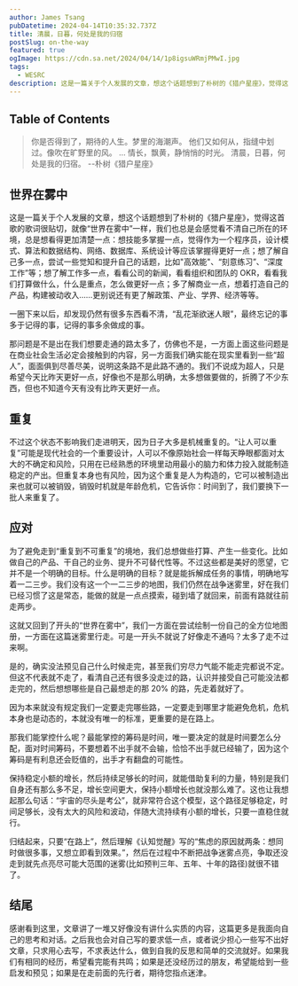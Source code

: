 ```yaml
---
author: James Tsang
pubDatetime: 2024-04-14T10:35:32.737Z
title: 清晨，日暮，何处是我的归宿
postSlug: on-the-way
featured: true
ogImage: https://cdn.sa.net/2024/04/14/1p8igsuWRmjPMwI.jpg
tags:
  - WESRC
description: 这是一篇关于个人发展的文章，想这个话题想到了朴树的《猎户星座》，觉得这首歌的歌词很贴切，就像“世界在雾中”一样，我们也总是会感觉看不清自己所在的环境，总是想看得更加清楚一点：想技能多掌握一点，觉得作为一个程序员，设计模式、算法和数据结构、网络、数据库、系统设计等应该掌握得更好一点；想了解自己多一点，尝试一些觉知和提升自己的话题，比如"高效能"、“刻意练习”、“深度工作”等；想了解工作多一点，看看公司的新闻，看看组织和团队的 OKR，看看我们打算做什么，什么是重点，怎么做更好一点；多了解商业一点，想着打造自己的产品，构建被动收入……更别说还有更了解政策、产业、学界、经济等等。
---
```


## Table of Contents

> 你是否得到了，期待的人生。梦里的海潮声。
> 他们又如何从，指缝中划过。像吹在旷野里的风。
> ...
> 情长，飘黄，静悄悄的时光。
> 清晨，日暮，何处是我的归宿。
> --朴树《猎户星座》

## 世界在雾中

这是一篇关于个人发展的文章，想这个话题想到了朴树的《猎户星座》，觉得这首歌的歌词很贴切，就像“世界在雾中”一样，我们也总是会感觉看不清自己所在的环境，总是想看得更加清楚一点：想技能多掌握一点，觉得作为一个程序员，设计模式、算法和数据结构、网络、数据库、系统设计等应该掌握得更好一点；想了解自己多一点，尝试一些觉知和提升自己的话题，比如"高效能"、“刻意练习”、“深度工作”等；想了解工作多一点，看看公司的新闻，看看组织和团队的 OKR，看看我们打算做什么，什么是重点，怎么做更好一点；多了解商业一点，想着打造自己的产品，构建被动收入……更别说还有更了解政策、产业、学界、经济等等。

一圈下来以后，却发现仍然有很多东西看不清，“乱花渐欲迷人眼”，最终忘记的事多于记得的事，记得的事多余做成的事。

那问题是不是出在我们想要走通的路太多了，仿佛也不是，一方面上面这些问题是在商业社会生活必定会接触到的内容，另一方面我们确实能在现实里看到一些“超人”，面面俱到尽善尽美，说明这条路不是此路不通的。我们不说成为超人，只是希望今天比昨天更好一点，好像也不是那么明确，太多想做要做的，折腾了不少东西，但也不知道今天有没有比昨天更好一点。

## 重复

不过这个状态不影响我们走进明天，因为日子大多是机械重复的。“让人可以重复”可能是现代社会的一个重要设计，人可以不像原始社会一样每天睁眼都面对太大的不确定和风险，只用在已经熟悉的环境里动用最小的脑力和体力投入就能制造稳定的产出。但重复本身也有风险，因为这个重复是人为构造的，它可以被制造出来也就可以被销毁，销毁时机就是年龄危机，它告诉你：时间到了，我们要换下一批人来重复了。

## 应对

为了避免走到“重复到不可重复”的境地，我们总想做些打算、产生一些变化。比如做自己的产品、干自己的业务、提升不可替代性等。不过这些都是美好的愿望，它并不是一个明确的目标。什么是明确的目标？就是能拆解成任务的事情，明确地写着一二三步。我们没有这一个一二三步的地图，我们仍然在战争迷雾里，好在我们已经习惯了这是常态，能做的就是一点点摸索，碰到墙了就回来，前面有路就往前走两步。

这就又回到了开头的“世界在雾中”，我们一方面在尝试绘制一份自己的全方位地图册，一方面在这篇迷雾里行走。可是一开头不就说了好像走不通吗？太多了走不过来啊。

是的，确实没法预见自己什么时候走完，甚至我们穷尽力气能不能走完都说不定。但这不代表就不走了，看清自己还有很多没走过的路，认识并接受自己可能没法都走完的，然后想想哪些是自己最想走的那 20% 的路，先走着就好了。

因为本来就没有规定我们一定要走完哪些路，一定要走到哪里才能避免危机，危机本身也是动态的，本就没有唯一的标准，更重要的是在路上。

那我们能掌控什么呢？最能掌控的筹码是时间，唯一要决定的就是时间要怎么分配，面对时间筹码，不要想着不出手就不会输，恰恰不出手就已经输了，因为这个筹码是有利息还会贬值的，出手才有翻盘的可能性。

保持稳定小额的增长，然后持续足够长的时间，就能借助复利的力量，特别是我们自身还有那么多不足，增长空间更大，保持小额增长也就没那么难了。这也让我想起那么句话：“宇宙的尽头是考公”，就非常符合这个模型，这个路径足够稳定，时间足够长，没有太大的风险和波动，伴随大流持续有小额的增长，只要一直稳住就行。

归结起来，只要“在路上”，然后理解《认知觉醒》写的“焦虑的原因就两条：想同时做很多事，又想立即看到效果。”，然后在过程中不断把战争迷雾点亮，争取还没走到就先点亮尽可能大范围的迷雾(比如预判三年、五年、十年的路径)就很不错了。

## 结尾

感谢看到这里，文章讲了一堆又好像没有讲什么实质的内容，这篇更多是我面向自己的思考和对话。之后我也会对自己写的要求低一点，或者说少担心一些写不出好文章，只求用心去写，不求表达什么，做到自我的反思和简单的交流就好。如果我们有相同的经历，希望看完能有共鸣；如果是还没经历过的朋友，希望能给到一些启发和预见；如果是在走前面的先行者，期待您指点迷津。
